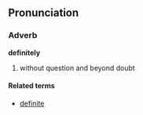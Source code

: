 ==Pronunciation==

===Adverb===
'''definitely'''
  
#without question and beyond doubt

====Related terms====
*[[definite]]